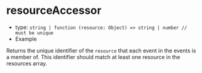 
# resourceAccessor

- type: `string | function (resource: Object) => string | number // must be unique`
- <LinkTo kind="props" story="resource-accessor">
    Example
  </LinkTo>

Returns the unique identifier of the `resource` that each event in the <LinkTo kind="props" story="events">events</LinkTo> is a member of. This identifier should match at least one resource in the <LinkTo kind="props" story="resources">resources</LinkTo> array.
